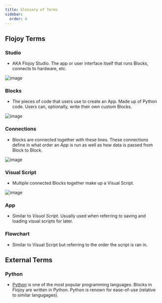 ```yaml
---
title: Glossary of Terms
sidebar:
  order: 4
---
```


## Flojoy Terms

### Studio

- AKA Flojoy Studio. The app or user interface itself that runs Blocks, connects to hardware, etc.

![image](https://res.cloudinary.com/dhopxs1y3/image/upload/v1702315082/flojoy-docs/intro-and-guide/intro-UI.png)

### Blocks

- The pieces of code that users use to create an App. Made up of Python code. Users can, optionally, write their own custom Blocks.

![image](https://res.cloudinary.com/dhopxs1y3/image/upload/v1702315082/flojoy-docs/intro-and-guide/sine-block.png)

### Connections

- Blocks are connected together with these lines. These connections define in what order an App is run as well as how data is passed from Block to Block.

![image](https://res.cloudinary.com/dhopxs1y3/image/upload/v1702315082/flojoy-docs/intro-and-guide/basic-app.png)

### Visual Script

- Multiple connected Blocks together make up a Visual Script.

![image](https://res.cloudinary.com/dhopxs1y3/image/upload/v1702315082/flojoy-docs/intro-and-guide/starting-app.png)

### App

- Similar to _Visual Script_. Usually used when referring to saving and loading visual scripts for later.

### Flowchart

- Similar to Visual Script but referring to the order the script is ran in.


## External Terms

### Python

- [Python](https://www.python.org) is one of the most popular programming languages. Blocks in Flojoy are written in Python. Python is renown for ease-of-use (relative to similar langugages).
